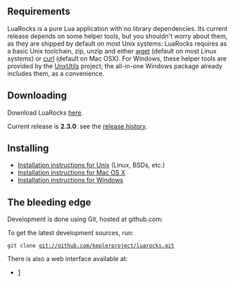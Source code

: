 == Requirements ==

LuaRocks is a pure Lua application with no library dependencies. Its current release depends on some helper tools, but you shouldn't worry about them, as they are shipped by default on most Unix systems: LuaRocks requires as a basic Unix toolchain, zip, unzip and either [http://www.gnu.org/software/wget/ wget] (default on most Linux systems) or [http://curl.haxx.se/ curl] (default on Mac OSX). For Windows, these helper tools are provided by the [http://unxutils.sf.net/ UnxUtils] project; the all-in-one Windows package already includes them, as a convenience.

== Downloading ==

Download LuaRocks [http://luarocks.org/releases here].

Current release is '''2.3.0''': see the [[Release history|release history]].

== Installing ==

* [[Installation instructions for Unix]] (Linux, BSDs, etc.)
* [[Installation instructions for Mac OS X]]
* [[Installation instructions for Windows]]

== The bleeding edge ==

Development is done using Git, hosted at github.com:

To get the latest development sources, run:

 git clone git://github.com/keplerproject/luarocks.git

There is also a web interface available at:

* [http://github.com/keplerproject/luarocks]

